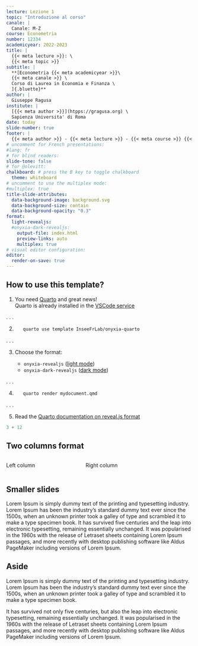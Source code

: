 ```yaml
---
lecture: Lezione 1
topic: "Introduzione al corso"
canale: |
  Canale: M-Z
course: Econometria 
number: 12334
academicyear: 2022-2023
title: |
  {{< meta lecture >}}: \ 
  {{< meta topic >}}
subtitle: |
  **[Econometria {{< meta academicyear >}}\
  {{< meta canale >}} \
  Corso di Laurea in Economia e Finanza \
  ]{.bluette}**
author: |
  Giuseppe Ragusa
institute: |
  [{{< meta author >}}](htpps://gragusa.org) \ 
  Sapienza Universita' di Roma
date: today
slide-number: true
footer: |
  {{< meta author >}} - {{< meta lecture >}} - {{< meta course >}} {{< meta canale >}} - {{< meta date >}} 
# uncomment for French presentations:
#lang: fr
# for blind readers:
slide-tone: false
# for @olevitt:
chalkboard: # press the B key to toggle chalkboard
  theme: whiteboard
# uncomment to use the multiplex mode:
#multiplex: true
title-slide-attributes:
  data-background-image: background.svg
  data-background-size: contain
  data-background-opacity: "0.3"
format:   
  light-revealjs:
  #onyxia-dark-revealjs:
    output-file: index.html
    preview-links: auto
    multiplex: true
# visual editor configuration:
editor:
  render-on-save: true
---
```


## How to use this template?

1. You need [Quarto](https://quarto.org/) and great news!  
   Quarto is already installed in the
   [VSCode service](https://datalab.sspcloud.fr/launcher/inseefrlab-helm-charts-datascience/vscode?autoLaunch=true)

. . .

2. ``` bash
   quarto use template InseeFrLab/onyxia-quarto
   ```

. . .

3. Choose the format:

   - `onyxia-revealjs` ([light mode](https://inseefrlab.github.io/onyxia-quarto/))
   - `onyxia-dark-revealjs` ([dark mode](https://inseefrlab.github.io/onyxia-quarto/dark-mode.html))

. . .

4. ``` bash
   quarto render mydocument.qmd
   ```

. . .

5. Read the [Quarto documentation on reveal.js format](https://quarto.org/docs/presentations/revealjs/)

```r
3 + 12   
```

## Two columns format

:::: {.columns}

::: {.column width="40%"}
Left column
:::

::: {.column width="60%"}
Right column
:::

::::

## Smaller slides {.small}

Lorem Ipsum is simply dummy text of the printing and typesetting industry. Lorem Ipsum has been the industry's standard dummy text ever since the 1500s, when an unknown printer took a galley of type and scrambled it to make a type specimen book. It has survived five centuries and the leap into electronic typesetting, remaining essentially unchanged. It was popularised in the 1960s with the release of Letraset sheets containing Lorem Ipsum passages, and more recently with desktop publishing software like Aldus PageMaker including versions of Lorem Ipsum.

## Aside

Lorem Ipsum is simply dummy text of the printing and typesetting industry. Lorem Ipsum has been the industry's standard dummy text ever since the 1500s, when an unknown printer took a galley of type and scrambled it to make a type specimen book. 

::: aside
It has survived not only five centuries, but also the leap into electronic typesetting, remaining essentially unchanged. It was popularised in the 1960s with the release of Letraset sheets containing Lorem Ipsum passages, and more recently with desktop publishing software like Aldus PageMaker including versions of Lorem Ipsum.
:::


